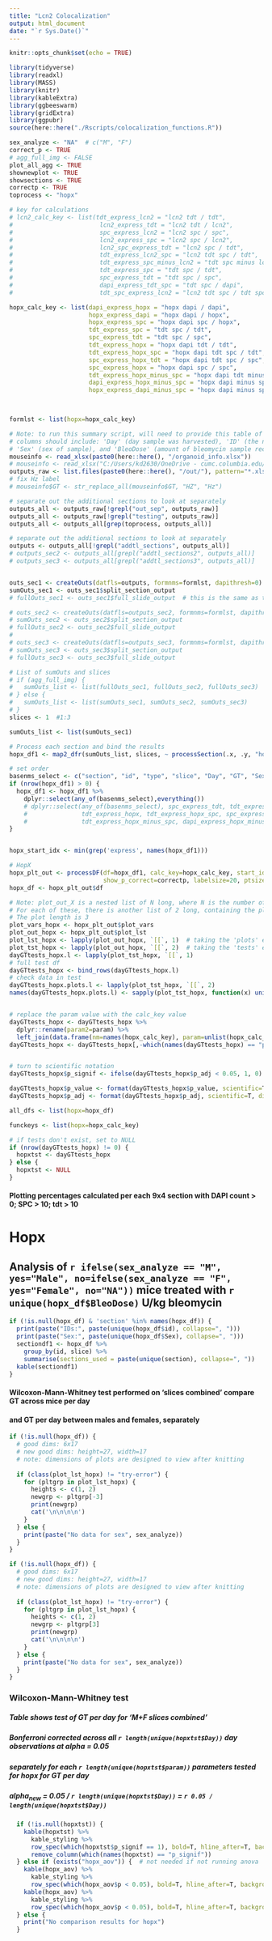 ```yaml
---
title: "Lcn2 Colocalization"
output: html_document
date: "`r Sys.Date()`"
---
```


```r
knitr::opts_chunk$set(echo = TRUE)
```


```r
library(tidyverse)
library(readxl)
library(MASS)
library(knitr)
library(kableExtra)
library(ggbeeswarm)
library(gridExtra)
library(ggpubr)
source(here::here("./Rscripts/colocalization_functions.R"))

```


```r

sex_analyze <- "NA"  # c("M", "F")
correct_p <- TRUE
# agg_full_img <- FALSE 
plot_all_agg <- TRUE 
shownewplot <- TRUE 
showsections <- TRUE 
correctp <- TRUE 
toprocess <- "hopx"

# key for calculations
# lcn2_calc_key <- list(tdt_express_lcn2 = "lcn2 tdt / tdt",
#                        lcn2_express_tdt = "lcn2 tdt / lcn2",
#                        spc_express_lcn2 = "lcn2 spc / spc",
#                        lcn2_express_spc = "lcn2 spc / lcn2",
#                        lcn2_spc_express_tdt = "lcn2 spc / tdt",
#                        tdt_express_lcn2_spc = "lcn2 tdt spc / tdt",
#                        tdt_express_spc_minus_lcn2 = "tdt spc minus lcn2 / tdt",
#                        tdt_express_spc = "tdt spc / tdt",
#                        spc_express_tdt = "tdt spc / spc",
#                        dapi_express_tdt_spc = "tdt spc / dapi",
#                        tdt_spc_express_lcn2 = "lcn2 tdt spc / tdt spc")

hopx_calc_key <- list(dapi_express_hopx = "hopx dapi / dapi",
                      hopx_express_dapi = "hopx dapi / hopx",
                      hopx_express_spc = "hopx dapi spc / hopx",
                      tdt_express_spc = "tdt spc / tdt",
                      spc_express_tdt = "tdt spc / spc",
                      tdt_express_hopx = "hopx dapi tdt / tdt",
                      tdt_express_hopx_spc = "hopx dapi tdt spc / tdt",
                      spc_express_hopx_tdt = "hopx dapi tdt spc / spc",
                      spc_express_hopx = "hopx dapi spc / spc",
                      tdt_express_hopx_minus_spc = "hopx dapi tdt minus spc / tdt",
                      dapi_express_hopx_minus_spc = "hopx dapi minus spc / dapi",
                      hopx_express_dapi_minus_spc = "hopx dapi minus spc / hopx")
                      


formlst <- list(hopx=hopx_calc_key)

# Note: to run this summary script, will need to provide this table of sample IDs
# columns should include: 'Day' (day sample was harvested), 'ID' (the numeric sample ID), 'GT' (sample genotype),
# 'Sex' (sex of sample), and 'BleoDose' (amount of bleomycin sample received) or 'Virus' (GT of AAV sample received)
mouseinfo <- read_xlsx(paste0(here::here(), "/organoid_info.xlsx"))
# mouseinfo <- read_xlsx("C:/Users/kd2630/OneDrive - cumc.columbia.edu/Colocalization/mouse_id_info.xlsx")
outputs_raw <- list.files(paste0(here::here(), "/out/"), pattern="*.xlsx", recursive = T, full.names = T)
# fix Hz label
# mouseinfo$GT <- str_replace_all(mouseinfo$GT, "HZ", "Hz")

# separate out the additional sections to look at separately
outputs_all <- outputs_raw[!grepl("out_sep", outputs_raw)] 
outputs_all <- outputs_raw[!grepl("testing", outputs_raw)] 
outputs_all <- outputs_all[grep(toprocess, outputs_all)]

# separate out the additional sections to look at separately
outputs <- outputs_all[!grepl("addtl_sections", outputs_all)]
# outputs_sec2 <- outputs_all[grepl("addtl_sections2", outputs_all)]
# outputs_sec3 <- outputs_all[grepl("addtl_sections3", outputs_all)]


outs_sec1 <- createOuts(datfls=outputs, formnms=formlst, dapithresh=0)
sumOuts_sec1 <- outs_sec1$split_section_output
# fullOuts_sec1 <- outs_sec1$full_slide_output  # this is the same as the 'split' output, since I'm processing the full image anyway

# outs_sec2 <- createOuts(datfls=outputs_sec2, formnms=formlst, dapithresh=1000)
# sumOuts_sec2 <- outs_sec2$split_section_output
# fullOuts_sec2 <- outs_sec2$full_slide_output
# 
# outs_sec3 <- createOuts(datfls=outputs_sec3, formnms=formlst, dapithresh=1000)
# sumOuts_sec3 <- outs_sec3$split_section_output
# fullOuts_sec3 <- outs_sec3$full_slide_output

# List of sumOuts and slices
# if (agg_full_img) {
#   sumOuts_list <- list(fullOuts_sec1, fullOuts_sec2, fullOuts_sec3)
# } else {
#   sumOuts_list <- list(sumOuts_sec1, sumOuts_sec2, sumOuts_sec3)
# }
slices <- 1  #1:3

sumOuts_list <- list(sumOuts_sec1)

# Process each section and bind the results
hopx_df1 <- map2_dfr(sumOuts_list, slices, ~ processSection(.x, .y, "hopx", mouseinfo, sex_analyze))

# set order
basenms_select <- c("section", "id", "type", "slice", "Day", "GT", "Sex")  #, "BleoDose")
if (nrow(hopx_df1) > 0) {
  hopx_df1 <- hopx_df1 %>%
    dplyr::select(any_of(basenms_select),everything())
    # dplyr::select(any_of(basenms_select), spc_express_tdt, tdt_express_spc, dapi_express_hopx, hopx_express_dapi, #dapi_express_tdt_spc,
    #               tdt_express_hopx, tdt_express_hopx_spc, spc_express_hopx_tdt, spc_express_hopx, 
    #               tdt_express_hopx_minus_spc, dapi_express_hopx_minus_spc, hopx_express_dapi_minus_spc)
}


hopx_start_idx <- min(grep('express', names(hopx_df1)))

# HopX
hopx_plt_out <- processDF(df=hopx_df1, calc_key=hopx_calc_key, start_idx=hopx_start_idx, plotallagg=plot_all_agg,
                          show_p_correct=correctp, labelsize=20, ptsize=1.5, rm_outliers=F, makemainfig=T)
hopx_df <- hopx_plt_out$df

# Note: plot_out_X is a nested list of N long, where N is the number of parameters (hopx tdt spc / tdt, etc.) analyzed.
# For each of these, there is another list of 2 long, containing the plots and the wilcox test summaries.
# The plot length is 3
plot_vars_hopx <- hopx_plt_out$plot_vars
plot_out_hopx <- hopx_plt_out$plot_lst
plot_lst_hopx <- lapply(plot_out_hopx, `[[`, 1)  # taking the 'plots' element of the list
plot_tst_hopx <- lapply(plot_out_hopx, `[[`, 2)  # taking the 'tests' element of the list
dayGTtests_hopx.l <- lapply(plot_tst_hopx, `[[`, 1)
# full test df
dayGTtests_hopx <- bind_rows(dayGTtests_hopx.l)
# check data in test
dayGTtests_hopx.plots.l <- lapply(plot_tst_hopx, `[[`, 2)
names(dayGTtests_hopx.plots.l) <- sapply(plot_tst_hopx, function(x) unique(x$wilcoxdf$param))


# replace the param value with the calc_key value
dayGTtests_hopx <- dayGTtests_hopx %>% 
  dplyr::rename(param2=param) %>% 
  left_join(data.frame(nm=names(hopx_calc_key), param=unlist(hopx_calc_key, use.names=F)), by=c("param2"="nm")) 
dayGTtests_hopx <- dayGTtests_hopx[,-which(names(dayGTtests_hopx) == "param2")]


# turn to scientific notation
dayGTtests_hopx$p_signif <- ifelse(dayGTtests_hopx$p_adj < 0.05, 1, 0)

dayGTtests_hopx$p_value <- format(dayGTtests_hopx$p_value, scientific=T, digits=3)
dayGTtests_hopx$p_adj <- format(dayGTtests_hopx$p_adj, scientific=T, digits=3)

all_dfs <- list(hopx=hopx_df)

funckeys <- list(hopx=hopx_calc_key)

# if tests don't exist, set to NULL
if (nrow(dayGTtests_hopx) != 0) {
  hopxtst <- dayGTtests_hopx
} else {
  hopxtst <- NULL
}

```

#### Plotting percentages calculated per each 9x4 section with DAPI count > 0; SPC > 10; tdt > 10

# Hopx
## Analysis of `r ifelse(sex_analyze == "M", yes="Male", no=ifelse(sex_analyze == "F", yes="Female", no="NA"))` mice treated with `r unique(hopx_df$BleoDose)` U/kg bleomycin

```r
if (!is.null(hopx_df) & 'section' %in% names(hopx_df)) {
  print(paste("IDs:", paste(unique(hopx_df$id), collapse=", ")))
  print(paste("Sex:", paste(unique(hopx_df$Sex), collapse=", ")))
  sectiondf1 <- hopx_df %>% 
    group_by(id, slice) %>% 
    summarise(sections_used = paste(unique(section), collapse=", "))
  kable(sectiondf1)
}
```


#### Wilcoxon-Mann-Whitney test performed on 'slices combined' compare GT across mice per day
#### and GT per day between males and females, separately

```r
if (!is.null(hopx_df)) {
  # good dims: 6x17
  # new good dims: height=27, width=17
  # note: dimensions of plots are designed to view after knitting
  
  if (class(plot_lst_hopx) != "try-error") {
    for (pltgrp in plot_lst_hopx) {
      heights <- c(1, 2)
      newgrp <- pltgrp[-3]
      print(newgrp)
      cat('\n\n\n\n')
    }
  } else {
    print(paste("No data for sex", sex_analyze))
  }
}
```


```r
if (!is.null(hopx_df)) {
  # good dims: 6x17
  # new good dims: height=27, width=17
  # note: dimensions of plots are designed to view after knitting
  
  if (class(plot_lst_hopx) != "try-error") {
    for (pltgrp in plot_lst_hopx) {
      heights <- c(1, 2)
      newgrp <- pltgrp[3]
      print(newgrp)
      cat('\n\n\n\n')
    }
  } else {
    print(paste("No data for sex", sex_analyze))
  }
}

```

### Wilcoxon-Mann-Whitney test
##### Table shows test of GT per day for 'M+F slices combined'
##### Bonferroni corrected across all `r length(unique(hopxtst$Day))` day observations at alpha = 0.05
##### separately for each `r length(unique(hopxtst$param))` parameters tested for hopx for GT per day
##### alpha~new~ = 0.05 / `r length(unique(hopxtst$Day))` = `r 0.05 / length(unique(hopxtst$Day))`


```r
  if (!is.null(hopxtst)) {
    kable(hopxtst) %>% 
      kable_styling %>% 
      row_spec(which(hopxtst$p_signif == 1), bold=T, hline_after=T, background="lightgrey") %>% 
      remove_column(which(names(hopxtst) == "p_signif"))
  } else if (exists("hopx_aov")) {  # not needed if not running anova
    kable(hopx_aov) %>% 
      kable_styling %>% 
      row_spec(which(hopx_aov$p < 0.05), bold=T, hline_after=T, background="lightgrey")
    kable(hopx_aov) %>% 
      kable_styling %>% 
      row_spec(which(hopx_aov$p < 0.05), bold=T, hline_after=T, background="lightgrey")
  } else {
    print("No comparison results for hopx")
  }

```
